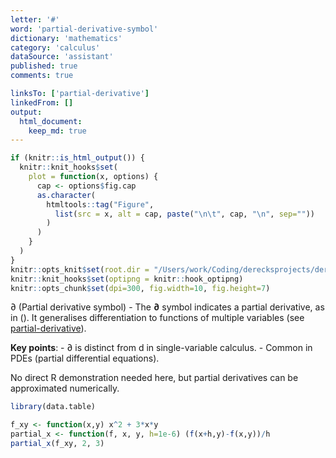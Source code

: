 ```yaml
---
letter: '#'
word: 'partial-derivative-symbol'
dictionary: 'mathematics'
category: 'calculus'
dataSource: 'assistant'
published: true
comments: true

linksTo: ['partial-derivative']
linkedFrom: []
output:
  html_document:
    keep_md: true
---
```


```r
if (knitr::is_html_output()) {
  knitr::knit_hooks$set(
    plot = function(x, options) {
      cap <- options$fig.cap
      as.character(
        htmltools::tag("Figure",
          list(src = x, alt = cap, paste("\n\t", cap, "\n", sep=""))
        )
      )
    }
  )
}
knitr::opts_knit$set(root.dir = "/Users/work/Coding/derecksprojects/derecksnotes.com-playground/derecksnotes.com/client/src/app/dictionaries/mathematics/definitions")
knitr::knit_hooks$set(optipng = knitr::hook_optipng)
knitr::opts_chunk$set(dpi=300, fig.width=10, fig.height=7)
```

<a id="partial-derivative-symbol">∂ (Partial derivative symbol)</a> - The **∂** symbol indicates a partial derivative, as in \(\frac{\partial f}{\partial x}\). It generalises differentiation to functions of multiple variables (see [partial-derivative](#partial-derivative)).

**Key points**:
- ∂ is distinct from d in single-variable calculus.
- Common in PDEs (partial differential equations).

No direct R demonstration needed here, but partial derivatives can be approximated numerically.

```r
library(data.table)

f_xy <- function(x,y) x^2 + 3*x*y
partial_x <- function(f, x, y, h=1e-6) (f(x+h,y)-f(x,y))/h
partial_x(f_xy, 2, 3)
```
